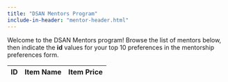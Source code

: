 ---
title: "DSAN Mentors Program"
include-in-header: "mentor-header.html"
---

Welcome to the DSAN Mentors program! Browse the list of mentors below, then indicate the **id** values for your top 10 preferences in the mentorship preferences form.

<div id="example-table"></div>

<!-- Please login using the "Continue with Google" button below, **using your @georgetown.edu address**, to get started. -->

<!-- <div id="g_id_onload"
     data-client_id="1037961450759-bkdq7u6emstv5t2bn4ln521upufoolh4.apps.googleusercontent.com"
     data-context="signin"
     data-ux_mode="popup"
     data-login_uri="https://jpj.georgetown.domains/mentors/rank.php"
     data-auto_prompt="false">
</div>

<div class="g_id_signin"
     data-type="standard"
     data-shape="rectangular"
     data-theme="outline"
     data-text="continue_with"
     data-size="large"
     data-logo_alignment="left">
</div> -->

<script>
//create Tabulator on DOM element with id "example-table"
//define some CSV data
// var csvData = `"Name", "Location", "Age"
// "Oli", "London", "23"
// "Jim", "Mancheser", "53"`;

//define table
var table = new Tabulator("#example-table", {
    layout:"fitColumns",
    importFormat: "array",
    autoColumns: true,
    initialSort:[
        {column:"id", dir:"asc"},
    ],
});

Papa.parse("https://docs.google.com/spreadsheets/d/e/2PACX-1vQBF5uM7cMSFq_TkxVW0rxYZiU3vw16-IZBz1PfwMK1gDYUucXa2mtu7NEHivuUOn0yuUCELbcijlRR/pub?gid=0&single=true&output=csv", {
     download: true,
     header: true,
     complete: function(results) {
          console.log("Parsing complete:", results);
          table.setData(results.data);
     }
})

//trigger an alert message when the row is clicked
// table.on("rowClick", function(e, row){ 
// 	alert("Row " + row.getData().id + " Clicked!!!!");
// });
</script>

<link href="https://unpkg.com/bootstrap-table@1.21.4/dist/bootstrap-table.min.css" rel="stylesheet">

<script src="https://unpkg.com/bootstrap-table@1.21.4/dist/bootstrap-table.min.js"></script>

<table id="table">
  <thead>
    <tr>
      <th data-field="id">ID</th>
      <th data-field="name">Item Name</th>
      <th data-field="price">Item Price</th>
    </tr>
  </thead>
</table>

<script>
  var $table = $('#mentor-table')

  $(function() {
    var data = [
      {
        'id': 0,
        'name': 'Item 0',
        'price': '$0'
      },
      {
        'id': 1,
        'name': 'Item 1',
        'price': '$1'
      },
      {
        'id': 2,
        'name': 'Item 2',
        'price': '$2'
      },
      {
        'id': 3,
        'name': 'Item 3',
        'price': '$3'
      },
      {
        'id': 4,
        'name': 'Item 4',
        'price': '$4'
      },
      {
        'id': 5,
        'name': 'Item 5',
        'price': '$5'
      }
    ]
    $table.bootstrapTable({data: data})
  })
</script>